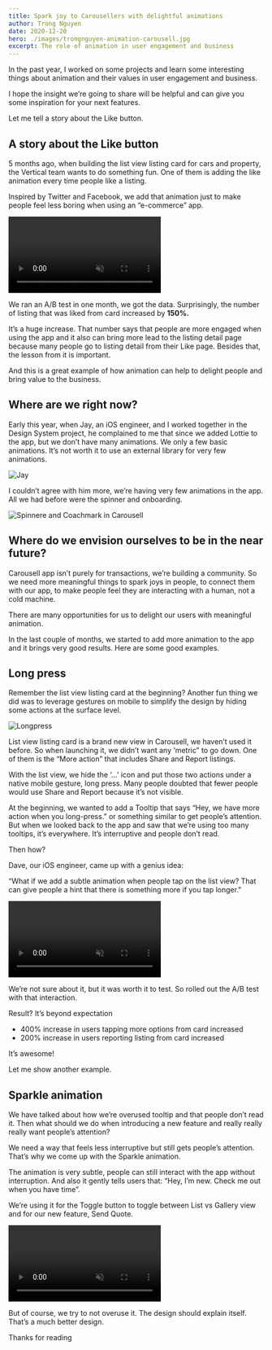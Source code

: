 ```yaml
---
title: Spark joy to Carousellers with delightful animations
author: Trong Nguyen
date: 2020-12-20
hero: ./images/trongnguyen-animation-carousell.jpg
excerpt: The role of animation in user engagement and business
---
```


In the past year, I worked on some projects and learn some interesting things about animation and their values in user engagement and business.

I hope the insight we’re going to share will be helpful and can give you some inspiration for your next features.

Let me tell a story about the Like button.

## A story about the Like button
5 months ago, when building the list view listing card for cars and property, the Vertical team wants to do something fun. One of them is adding the like animation every time people like a listing.

<div class="Grid Col2-ShortLeft Small">
  <div>
    <p>
      Inspired by Twitter and Facebook, we add that animation just to make people feel less boring when using an “e-commerce” app.
    </p>
  </div>
  <div class="PaddingMobile">
    <video class="Round" autoplay loop muted playsinline src="./images/like.mp4"></video>
  </div>
</div>

We ran an A/B test in one month, we got the data. Surprisingly, the number of listing that was liked from card increased by **150%.**

It’s a huge increase. That number says that people are more engaged when using the app and it also can bring more lead to the listing detail page because many people go to listing detail from their Like page. Besides that, the lesson from it is important.

And this is a great example of how animation can help to delight people and bring value to the business.

## Where are we right now?
Early this year, when Jay, an iOS engineer, and I worked together in the Design System project, he complained to me that since we added Lottie to the app, but we don’t have many animations. We only a few basic animations. It’s not worth it to use an external library for very few animations.

<div class="Image__Small">
  <img src="./images/jay.png" alt="Jay" />
</div>

I couldn’t agree with him more, we’re having very few animations in the app. All we had before were the spinner and onboarding.

<div class="Image__Small">
  <img src="./images/trongnguyen-animation-spinner.png" alt="Spinnere and Coachmark in Carousell" />
</div>

## Where do we envision ourselves to be in the near future?
Carousell app isn’t purely for transactions, we’re building a community. So we need more meaningful things to spark joys in people, to connect them with our app, to make people feel they are interacting with a human, not a cold machine.

There are many opportunities for us to delight our users with meaningful animation.

In the last couple of months, we started to add more animation to the app and it brings very good results. Here are some good examples.

## Long press
Remember the list view listing card at the beginning? Another fun thing we did was to leverage gestures on mobile to simplify the design by hiding some actions at the surface level.

<div class="Image__Small">
  <img src="./images/trongnguyen-animation-longpress.png" alt="Longpress" />
</div>

List view listing card is a brand new view in Carousell, we haven’t used it before. So when launching it, we didn’t want any ‘metric” to go down. One of them is the “More action” that includes Share and Report listings. 

With the list view, we hide the ‘…’ icon and put those two actions under a native mobile gesture, long press. Many people doubted that fewer people would use Share and Report because it’s not visible.

At the beginning, we wanted to add a Tooltip that says “Hey, we have more action when you long-press.” or something similar to get people’s attention. But when we looked back to the app and saw that we’re using too many tooltips, it’s everywhere. It’s interruptive and people don’t read.

Then how?

<div class="Grid Col2-ShortLeft Small">
<div>

Dave, our iOS engineer, came up with a genius idea:

“What if we add a subtle animation when people tap on the list view? That can give people a hint that there is something more if you tap longer."

</div>
  <div class="PaddingMobile">
    <video class="Round" autoplay loop muted playsinline src="./images/longpress.mp4"></video>
  </div>
</div>

We’re not sure about it, but it was worth it to test. So rolled out the A/B test with that interaction.

Result? It’s beyond expectation

* 400% increase in users tapping more options from card increased
* 200% increase in users reporting listing from card increased

It’s awesome!

Let me show another example.

## Sparkle animation
We have talked about how we’re overused tooltip and that people don’t read it. Then what should we do when introducing a new feature and really really really want people’s attention?

We need a way that feels less interruptive but still gets people’s attention. That’s why we come up with the Sparkle animation.

The animation is very subtle, people can still interact with the app without interruption. And also it gently tells users that: “Hey, I’m new. Check me out when you have time”.

<div class="Grid Col2-ShortLeft Small">
  <div>
    <p>
      We’re using it for the Toggle button to toggle between List vs Gallery view and for our new feature, Send Quote.
    </p>
  </div>
  <div class="PaddingMobile">
    <video class="Round" autoplay loop muted playsinline src="./images/sparkle.mp4"></video>
  </div>
</div>

But of course, we try to not overuse it. The design should explain itself. That’s a much better design.

Thanks for reading